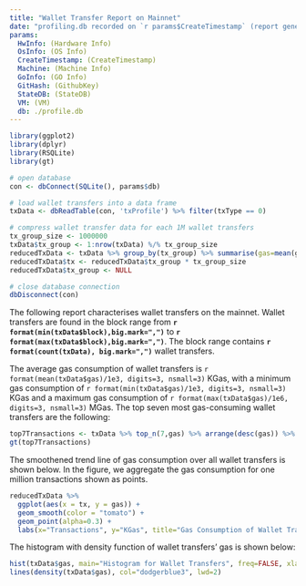 ```yaml
---
title: "Wallet Transfer Report on Mainnet"
date: "profiling.db recorded on `r params$CreateTimestamp` (report generated on `r Sys.Date()`)"
params:
  HwInfo: (Hardware Info)
  OsInfo: (OS Info)
  CreateTimestamp: (CreateTimestamp)
  Machine: (Machine Info)
  GoInfo: (GO Info)
  GitHash: (GithubKey)
  StateDB: (StateDB)
  VM: (VM)
  db: ./profile.db
---
```


```r
library(ggplot2)
library(dplyr)
library(RSQLite)
library(gt)

# open database
con <- dbConnect(SQLite(), params$db)

# load wallet transfers into a data frame
txData <- dbReadTable(con, 'txProfile') %>% filter(txType == 0)

# compress wallet transfer data for each 1M wallet transfers
tx_group_size <- 1000000
txData$tx_group <- 1:nrow(txData) %/% tx_group_size
reducedTxData <- txData %>% group_by(tx_group) %>% summarise(gas=mean(gas)/1e3) # average gas (in KGas)
reducedTxData$tx <- reducedTxData$tx_group * tx_group_size
reducedTxData$tx_group <- NULL

# close database connection
dbDisconnect(con)
```

The following report characterises wallet transfers on the mainnet.
Wallet transfers are found in the block range from **`r format(min(txData$block),big.mark=",")`**  to **`r format(max(txData$block),big.mark=",")`**.
The block range contains **`r format(count(txData), big.mark=",")`** wallet transfers.

The average gas consumption of wallet transfers is `r format(mean(txData$gas)/1e3, digits=3, nsmall=3)` KGas, with a minimum gas consumption of `r format(min(txData$gas)/1e3, digits=3, nsmall=3)` KGas and a maximum gas consumption of `r format(max(txData$gas)/1e6, digits=3, nsmall=3)` MGas.
The top seven most gas-consuming wallet transfers are the following:

```r
top7Transactions <- txData %>% top_n(7,gas) %>% arrange(desc(gas)) %>% select(block, tx, gas) %>% rename(Gas = gas, Block = block, Transaction = tx)
gt(top7Transactions)
```

The smoothened trend line of gas consumption over all wallet transfers is shown below.
In the figure, we aggregate the gas consumption for one million transactions shown as points.

```r
reducedTxData %>%
  ggplot(aes(x = tx, y = gas)) +
  geom_smooth(color = "tomato") +
  geom_point(alpha=0.3) +
  labs(x="Transactions", y="KGas", title="Gas Consumption of Wallet Transfers")
```

The histogram with density function of wallet transfers' gas is shown below:

```r
hist(txData$gas, main="Histogram for Wallet Transfers", freq=FALSE, xlab="Gas Consumption", col="lightblue1")
lines(density(txData$gas), col="dodgerblue3", lwd=2)
```

